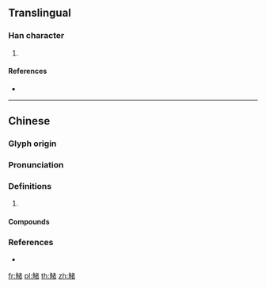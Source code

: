 {{character info/new}}
==Translingual==

===Han character===
{{Han char|rn=148|rad=角|as=09|sn=16|four=24260|canj=NBJKA}}

# {{defn|Han|sort=角09}}

====References====
* {{Han ref|kx=1143.430|dkj=35123|dj=1610.270|hdz=63928.140|uh=89F0|ud=35312|bh=E7D2|bd=59346}}

----

==Chinese==
{{zh-forms}}

===Glyph origin===
{{Han etym}}

===Pronunciation===
{{zh-pron
|m=zhā
|c=zaa1
|mc=y
|oc=y
|cat=
}}

===Definitions===
{{zh-hanzi}}

# {{rfdef|zh}}

====Compounds====
{{zh-der|觰拏|觰沙}}

===References===
* {{R:twedu|B04620}}

[[fr:觰]]
[[pl:觰]]
[[th:觰]]
[[zh:觰]]